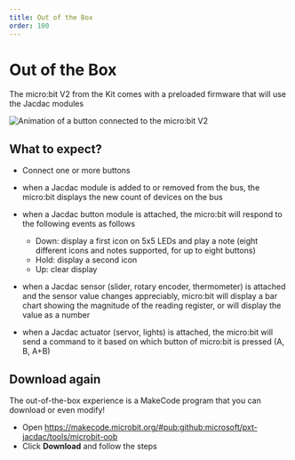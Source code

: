 ```yaml
---
title: Out of the Box
order: 100
---
```

# Out of the Box

The micro:bit V2 from the Kit comes with a preloaded firmware that will use the Jacdac modules

![Animation of a button connected to the micro:bit V2](./oob.gif)

## What to expect?

-   Connect one or more buttons

-   when a Jacdac module is added to or removed from the bus, the micro:bit displays the new count of devices on the bus

-   when a Jacdac button module is attached, the micro:bit will respond to the following events as follows
    -   Down: display a first icon on 5x5 LEDs and play a note (eight different icons and notes supported, for up to eight buttons)
    -   Hold: display a second icon
    -   Up: clear display

-   when a Jacdac sensor (slider, rotary encoder, thermometer) is attached and the sensor value changes appreciably,
    micro:bit will display a bar chart showing the magnitude of the reading register, or will display the value as a number

-   when a Jacdac actuator (servor, lights) is attached, the micro:bit will send a command to it based
    on which button of micro:bit is pressed (A, B, A+B)

## Download again

The out-of-the-box experience is a MakeCode program that you can download or even modify!

-   Open https://makecode.microbit.org/#pub:github:microsoft/pxt-jacdac/tools/microbit-oob
-   Click **Download** and follow the steps

